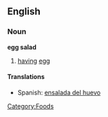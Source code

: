 == English ==
=== Noun ===
[[Category:Foods]]
'''egg salad'''
# [[having]] [[egg]]
==== Translations ====
* Spanish: [[ensalada del huevo]]